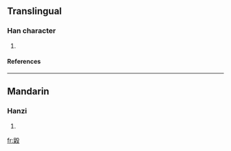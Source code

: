 ==Translingual==
===Han character===
{{Han char|rn=79|rad=殳|as=12|sn=16|four=7794<sub>7</sub>|canj=竹木竹弓水 (HDHNE)}}
# {{defn|Han|sort=殳12}}
====References====
{{Han ref|kx=0587.200|dkj=16679|hdz=32166.140|uh=6BC7|ud=27591|bh=E9E5|bd=59877}}

----
==Mandarin==
===Hanzi===
{{cmn-hanzi|pin=[[hǔi]] (hui3), [[móu]] (mou2)|wg=hui<sup>3</sup>, mou<sup>2</sup>}}
# {{defn|Mandarin}}

[[fr:毇]]